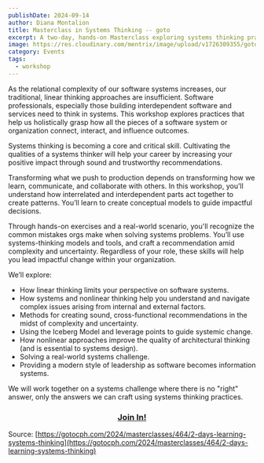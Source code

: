 ```yaml
---
publishDate: 2024-09-14
author: Diana Montalion
title: Masterclass in Systems Thinking -- goto
excerpt: A two-day, hands-on Masterclass exploring systems thinking practices. As the relational complexity of our software systems increases, our traditional, linear thinking approaches are insufficient. Software professionals, especially those building interdependent software and services need to think in systems.
image: https://res.cloudinary.com/mentrix/image/upload/v1726309355/goto_sj2qez.png
category: Events
tags:
  - workshop
---
```


As the relational complexity of our software systems increases, our traditional, linear thinking approaches are insufficient. Software professionals, especially those building interdependent software and services need to think in systems. This workshop explores practices that help us holistically grasp how all the pieces of a software system or organization connect, interact, and influence outcomes.

Systems thinking is becoming a core and critical skill. Cultivating the qualities of a systems thinker will help your career by increasing your positive impact through sound and trustworthy recommendations.

Transforming what we push to production depends on transforming how we learn, communicate, and collaborate with others. In this workshop, you’ll understand how interrelated and interdependent parts act together to create patterns. You’ll learn to create conceptual models to guide impactful decisions.

<YouTube id="https://youtu.be/Dd4N0lcMvDQ" />

Through hands-on exercises and a real-world scenario, you'll recognize the common mistakes orgs make when solving systems problems. You’ll use systems-thinking models and tools, and craft a recommendation amid complexity and uncertainty. Regardless of your role, these skills will help you lead impactful change within your organization.

We’ll explore:

- How linear thinking limits your perspective on software systems.
- How systems and nonlinear thinking help you understand and navigate complex issues arising from internal and external factors.
- Methods for creating sound, cross-functional recommendations in the midst of complexity and uncertainty.
- Using the Iceberg Model and leverage points to guide systemic change.
- How nonlinear approaches improve the quality of architectural thinking (and is essential to systems design).
- Solving a real-world systems challenge.
- Providing a modern style of leadership as software becomes information systems.

We will work together on a systems challenge where there is no "right" answer, only the answers we can craft using systems thinking practices.


<h3 style="text-align: center;"><a href="https://gotocph.com/2024/register?selected_masterclass=464">Join In!</a></h3>


Source: [https://gotocph.com/2024/masterclasses/464/2-days-learning-systems-thinking](https://gotocph.com/2024/masterclasses/464/2-days-learning-systems-thinking)
